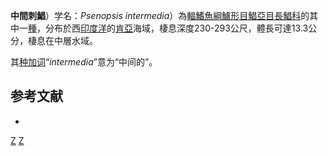 {{Speciesbox
| status = NE
| status_system = IUCN3.1
| Taxon = Psenopsis intermedia
| authority = [[Piotrovsky|Piotrovsky]], 1987
| synonyms = 
}}

'''中間刺鯧'''）学名：''Psenopsis intermedia''）為[[輻鰭魚綱|輻鰭魚綱]][[鱸形目|鱸形目]][[鯧亞目|鯧亞目]][[長鯧科|長鯧科]]的其中一[[種|種]]，分布於西[[印度洋|印度洋]]的[[肯亞|肯亞]]海域，棲息深度230-293公尺，體長可達13.3公分，棲息在中層水域。

其[[种加词|种加词]]“''intermedia''”意为“中间的”。

== 参考文献 ==
{{reflist}}
*{{FishBase_species|genus=Psenopsis|species=intermedia|year=2012|month=7}}

{{Taxonbar|from=Q2274148}}

[[Category:刺鯧屬|Z]]
[[Category:1987年描述的动物|Z]]


{{鱸形目小作品}}